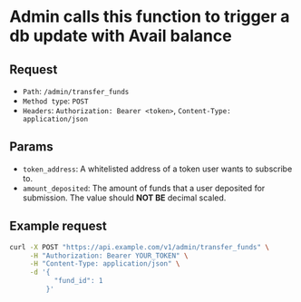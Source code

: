 
# Admin calls this function to trigger a db update with Avail balance

## Request

- `Path`: `/admin/transfer_funds`
- `Method type`: `POST`
- `Headers`: `Authorization: Bearer <token>`, `Content-Type: application/json`

## Params

- `token_address`: A whitelisted address of a token user wants to subscribe to.
- `amount_deposited`: The amount of funds that a user deposited for submission. The value should **NOT BE** decimal scaled.

## Example request

```bash
curl -X POST "https://api.example.com/v1/admin/transfer_funds" \
     -H "Authorization: Bearer YOUR_TOKEN" \
     -H "Content-Type: application/json" \
     -d '{
           "fund_id": 1
         }'
```